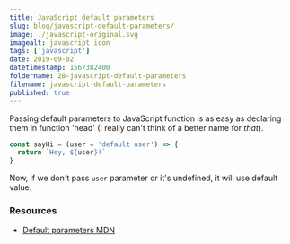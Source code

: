 ```yaml
---
title: JavaScript default parameters
slug: blog/javascript-default-parameters/
image: ./javascript-original.svg
imagealt: javascript icon
tags: ['javascript']
date: 2019-09-02
datetimestamp: 1567382400
foldername: 28-javascript-default-parameters
filename: javascript-default-parameters
published: true
---
```


Passing default parameters to JavaScript function is as easy as declaring them in function 'head' (I really can't think of a better name for _that_).

```js
const sayHi = (user = 'default user') => {
  return `Hey, ${user}!`
}
```

Now, if we don't pass `user` parameter or it's undefined, it will use default value.

### Resources

- [Default parameters MDN](https://developer.mozilla.org/en-US/docs/Web/JavaScript/Reference/Functions/Default_parameters)
